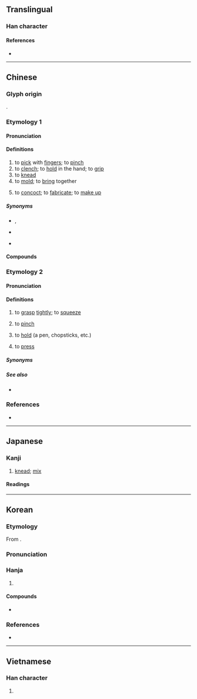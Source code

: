 {{also|揑}}
{{character info}}
==Translingual==

===Han character===
{{Han char|rn=64|rad=手|as=07|sn=10|four=56014|canj=QAG,QHXG,QHXM|ids=⿰扌圼}}

====References====
* {{Han ref|kx=0434.010|dkj=12149|dj=0783.080|hdz=31881.070|uh=634F|ud=25423|bh=AEBA|bd=44730}}

----

==Chinese==

===Glyph origin===
{{Han etym}}
{{Han compound|手|alt1=扌|涅|ls=psc|c1=s|t1=hand|c2=p|abb2=y}}.

===Etymology 1===
{{zh-forms}}

====Pronunciation====
{{zh-pron
|m=niē
|ma=Zh-nie.ogg
|m-s=nia2
|dg=не1
|c=nip6
|c-t=niap2
|g=nyiet6
|h=pfs=net;gd=niêd6
|j=nieh4
|mb=niĕ
|md=niĕk
|mn=ml:lia̍t/ml,jj,tw:ni̍h/liap/twv:lia̍p
|mn_note=lia̍t - literary; ni̍h - vernacular; liap/lia̍p - vernacular (俗)
|mn-t=niab4/noih4/nuêh4
|mn-t_note=niab4 - literary; noih4/nuêh4 - vernacular
|w=5nyaq
|x=nyie6
|mc=y
|oc=y
|cat=v
}}

====Definitions====
{{zh-hanzi}}

# to [[pick]] with [[finger]]s; to [[pinch]]
# to [[clench]]; to [[hold]] in the hand; to [[grip]]
# to [[knead]]
# to [[mold]]; to [[bring]] together
# {{zh-o}} to [[concoct]]; to [[fabricate]]; to [[make up]]

=====Synonyms=====
* {{s|to pinch}} {{q|Teochew}} {{zh-l|捘}}, {{q|Hokkien}} {{zh-l|捻}}
* {{s|to clench}} {{zh-l|握}}
* {{s|to concoct}}
{{zh-syn-saurus|捏造}}

====Compounds====
{{zh-der|假捏|信口捏膿|忸捏|吹起捏塌|捏怪排科|捏腳捏手|排捏|捏訣|捏麵人|捏錯兒|捏酸|擠手捏腳|打捏|捏坏|捏詞|捏手捏腳|捏把汗|捏神捏鬼|捏著鼻子|揣歪捏怪|東扭西捏|捏造|捏舌|扭捏|扭扭捏捏|捏胎鬼|捏舌頭|捏弄|拿捏|捏鼻|憑空捏造|捏合|捏塑|捏膿|捏怪|捏積|捏報|誑捏|紐捏|鬼捏青|編捏|捏白}}

===Etymology 2===
{{zh-forms|alt=掟,撜,擲}}

====Pronunciation====
{{zh-pron
|mn=xm,tp,lk,sx,km,mg,hc:tīⁿ/zz,kh,tn,tc,yl,pn,sg:tēⁿ/xm:tiⁿ/zz:teⁿ
|mn-t=dên6
|dial=n
|cat=v
}}

====Definitions====
{{zh-hanzi}}

# {{lb|zh|Min Nan}} to [[grasp]] [[tightly]]; to [[squeeze]]
#: {{zh-x|捏{tēⁿ} 頷{ām}頸{kún}|to '''hold''' someone by the neck|TW}}
#: {{zh-x|捏{tēⁿ} 齒膏|to '''squeeze''' out toothpaste|TW}}
# {{lb|zh|Hokkien|Teochew}} to [[pinch]]
#: {{zh-x|捏{tēⁿ} 鼻仔|to '''pinch''' one's nose|TW}}
# {{lb|zh|Hainanese}} to [[hold]] (a pen, chopsticks, etc.)
# {{lb|zh|Malaysia|&|Singapore|_|Hokkien}} to [[press]]
#: {{zh-x|捏{tēⁿ} 鐘|to '''press''' the bell|MN}}

=====Synonyms=====
{{zh-dial|擠}}
{{zh-dial|按}}

=====See also=====
* {{zh-l|硩|tr=-}}

===References===
* {{R:yue:Hanzi}}

{{zh-cat|Intermediate}}

----

==Japanese==

===Kanji===
{{ja-kanji|grade=|rs=手07}}

# [[knead]]; [[mix]]

====Readings====
{{ja-readings
|goon=ねつ
|kanon=でつ
|on=ねち
|kun=こ-ねる
}}

----

==Korean==

===Etymology===
From {{der|ko|ltc|-}} {{ltc-l|捏}}. 

{{collapse|
* {{hanja-dongguk|녀ᇙ〮|nyélq}}
* {{hanja-hunmong|녈〮|nyél|雜語|alt=揑}}
|Historical readings
|bg=#FFFFFF}}

===Pronunciation===
{{ko-hanja-pron|날}}

===Hanja===
{{ko-hanja-search}}
{{ko-hanja|꾸미다|꾸밀|날}}

# {{hanja form of|날|[[knead]]}}

====Compounds====
{{der-top3|Compounds}}
* {{ko-l|날조|捏造}}
{{der-bottom}}

===References===
* {{R:hanjadoc|3990}}

----

==Vietnamese==

===Han character===
{{vi-readings|reading=nát, nạt, nhét, niết|rs=手07}}

# {{rfdef|vi|sort=手07}}